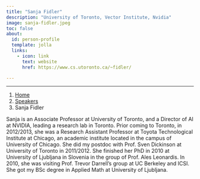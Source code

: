 ```yaml
---
title: "Sanja Fidler"
description: "University of Toronto, Vector Institute, Nvidia"
image: sanja-fidler.jpeg
toc: false
about:
  id: person-profile
  template: jolla
  links:
    - icon: link
      text: website
      href: https://www.cs.utoronto.ca/~fidler/

---
```

---

```{=html}
<nav aria-label="breadcrumb">
  <ol class="breadcrumb">
    <li class="breadcrumb-item"><a href="../../index.html">Home</a></li>
    <li class="breadcrumb-item"><a href="../../speaker.html">Speakers</a></li>
    <li class="breadcrumb-item active">Sanja Fidler</li>

  </ol>
</nav>
```

:::{#person-profile}
:::

Sanja is an Associate Professor at University of Toronto, and a Director of AI at NVIDIA, leading a research lab in Toronto. Prior coming to Toronto, in 2012/2013, she was a Research Assistant Professor at Toyota Technological Institute at Chicago, an academic institute located in the campus of University of Chicago. She did my postdoc with Prof. Sven Dickinson at University of Toronto in 2011/2012. She finished her PhD in 2010 at University of Ljubljana in Slovenia in the group of Prof. Ales Leonardis. In 2010, she was visiting Prof. Trevor Darrell's group at UC Berkeley and ICSI. She got my BSc degree in Applied Math at University of Ljubljana.